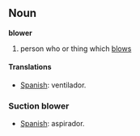 ==Noun==
'''blower'''

# person who or thing which [[blows]]

====Translations====
*[[Spanish]]: ventilador.

===Suction blower===
*[[Spanish]]: aspirador.